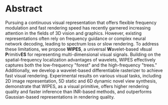 # Abstract

Pursuing a continuous visual representation that offers flexible frequency modulation and fast rendering speed has recently garnered increasing attention in the fields of 3D vision and graphics. However, existing representations often rely on frequency guidance or complex neural network decoding, leading to spectrum loss or slow rendering. To address these limitations, we propose **WIPES**, a universal **W**avelet-based v**I**sual **P**rimitiv**ES** for representing multi-dimensional visual signals. Building on the spatial-frequency localization advantages of wavelets, WIPES effectively captures both the low-frequency "forest" and the high-frequency "trees." Additionally, we develop a wavelet-based differentiable rasterizer to achieve fast visual rendering. Experimental results on various visual tasks, including 2D image representation, 5D static and 6D dynamic novel view synthesis, demonstrate that WIPES, as a visual primitive, offers higher rendering quality and faster inference than INR-based methods, and outperforms Gaussian-based representations in rendering quality.
